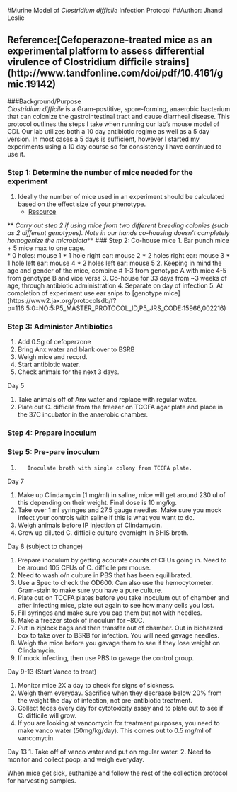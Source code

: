 #Murine Model of *Clostridium difficile* Infection Protocol
##Author: Jhansi Leslie 

## Reference:[Cefoperazone-treated mice as an experimental platform to assess differential virulence of Clostridium difficile strains] (http://www.tandfonline.com/doi/pdf/10.4161/gmic.19142) 

###Background/Purpose  
 *Clostridium difficile* is a Gram-postitive, spore-forming,  anaerobic bacterium that can colonize the gastrointestinal tract and cause diarrheal disease. 
This protocol outlines the steps I take when running  our lab's mouse model of CDI. 
Our lab utilizes both a 10 day antibiotic regime as well as a 5 day version. 
In most cases a 5 days is sufficient, however I started my experiments using a 10 day course so for consistency I have continued to use it. 

### Step 1: Determine the number of mice needed for the experiment 
1. Ideally the number of mice used in an experiment should be calculated based on the effect size of your phenotype. 
	+ [Resource](http://www.ncbi.nlm.nih.gov/pmc/articles/PMC3826013/)

** _Carry out step 2 if using mice from two different breeding colonies (such as 2 different genotypes).  Note in our hands co-housing doesn't completely homogenize the microbiota_** 
### Step 2: Co-house mice 
1. Ear punch mice 
	+  5 mice max to one cage.		
	*	0 holes: mouse 1
	*	1 hole right ear: mouse 2
	*	2 holes right ear: mouse 3
	*	1 hole left ear: mouse 4
	*	2 holes left ear: mouse 5
2. Keeping in mind the age and gender of the mice, combine # 1-3 from genotype A with mice 4-5 from genotype B  and vice versa 
3. Co-house for 33 days from ~3 weeks of age, through antibiotic administration 
4. Separate on day of infection
5. At completion of experiment use ear snips to [genotype  mice] (https://www2.jax.org/protocolsdb/f?p=116:5:0::NO:5:P5_MASTER_PROTOCOL_ID,P5_JRS_CODE:15966,002216)


### Step 3: Administer Antibiotics 
1.	Add 0.5g of cefoperzone 
2.	Bring Anx water and blank over to BSRB
3.	Weigh mice and record.
4.	Start antibiotic water.  
5.	Check animals for the next 3 days.

Day 5

1.	Take animals off of Anx water and replace with regular water.
2.	Plate out C. difficile from the freezer on TCCFA agar plate and place in the 37C incubator in the anaerobic chamber. 

### Step 4: Prepare inoculum

### Step 5: Pre-pare inoculum  

1.	      Inoculate broth with single colony from TCCFA plate.

Day 7

1.	Make up Clindamycin (1 mg/ml) in saline, mice will get around 230 ul of this depending on their weight. Final dose is 10 mg/kg. 
2.	Take over 1 ml syringes and 27.5 gauge needles.  Make sure you mock infect your controls with saline if this is what you want to do. 
3.	Weigh animals before IP injection of Clindamycin.
4.	Grow up diluted C. difficile culture overnight in BHIS broth. 

Day 8 (subject to change)

1.	Prepare inoculum by getting accurate counts of CFUs going in. Need to be around 105 CFUs of C. difficile per mouse.  
2.	Need to wash o/n culture in PBS that has been equilibrated. 
3.	Use a Spec to check the OD600.  Can also use the hemocytometer. Gram-stain to make sure you have a pure culture.
4.	Plate out on TCCFA plates before you take inoculum out of chamber and after infecting mice, plate out again to see how many cells you lost.
5.	Fill syringes and make sure you cap them but not with needles. 
6.	Make a freezer stock of inoculum for –80C.
7.	Put in ziplock bags and then transfer out of chamber. Out in biohazard box to take over to BSRB for infection. You will need gavage needles.
8.	Weigh the mice before you gavage them to see if they lose weight on Clindamycin.
9.	If mock infecting, then use PBS to gavage the control group.

Day 9-13  (Start Vanco to treat)
	
1.	Monitor mice 2X a day to check for signs of sickness.
2.	Weigh them everyday. Sacrifice when they decrease below 20% from the weight the day of infection, not pre-antibiotic treatment.
3.	Collect feces every day for cytotoxicity assay and to plate out to see if C. difficile will grow.
4.	If you are looking at vancomycin for treatment purposes, you need to make vanco water (50mg/kg/day).  This comes out to 0.5 mg/ml of vancomycin.


Day 13
1.	Take off of vanco water and put on regular water. 
2.	Need to monitor and collect poop, and weigh everyday.

When mice get sick, euthanize and follow the rest of the collection protocol for harvesting samples. 

